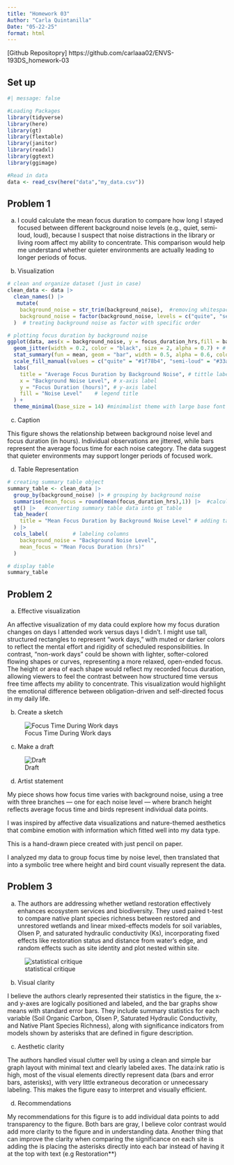 ```yaml
---
title: "Homework 03"
Author: "Carla Quintanilla"
Date: "05-22-25"
format: html
---
```


\[Github Repositopry\] https://github.com/carlaaa02/ENVS-193DS_homework-03

## Set up

```r
#| message: false

#Loading Packages 
library(tidyverse)
library(here)
library(gt)
library(flextable)
library(janitor)
library(readxl)
library(ggtext)
library(ggimage)

#Read in data 
data <- read_csv(here("data","my_data.csv"))

```

## Problem 1

a.  I could calculate the mean focus duration to compare how long I stayed focused between different background noise levels (e.g., quiet, semi-loud, loud), because I suspect that noise distractions in the library or living room affect my ability to concentrate. This comparison would help me understand whether quieter environments are actually leading to longer periods of focus.

b.  Visualization

```r
# clean and organize dataset (just in case)
clean_data <- data |>
  clean_names() |> 
   mutate(
    background_noise = str_trim(background_noise),  #removing whitespace from background noise column
    background_noise = factor(background_noise, levels = c("quite", "semi-loud", "loud"))
  )  # treating background noise as factor with specific order 

# plotting focus duration by background noise 
ggplot(data, aes(x = background_noise, y = focus_duration_hrs,fill = background_noise)) +
  geom_jitter(width = 0.2, color = "black", size = 2, alpha = 0.7) + # adding individual data points with jitter and customizing size, color, and spread
  stat_summary(fun = mean, geom = "bar", width = 0.5, alpha = 0.6, color = "black") + # adding mean bars of focus duration for each background noise level and customizing color, size. 
  scale_fill_manual(values = c("quite" = "#1f78b4", "semi-loud" = "#33a02c", "loud" = "#e31a1c")) + # manually coloring each bar for background noise level 
  labs(
    title = "Average Focus Duration by Background Noise", # tittle label 
    x = "Background Noise Level", # x-axis label 
    y = "Focus Duration (hours)", # y-axis label 
    fill = "Noise Level"    # legend title
  ) +
  theme_minimal(base_size = 14) #minimalist theme with large base font size

```

c.  Caption

This figure shows the relationship between background noise level and focus duration (in hours). Individual observations are jittered, while bars represent the average focus time for each noise category. The data suggest that quieter environments may support longer periods of focused work.

d.  Table Representation

```r
# creating summary table object
summary_table <- clean_data |> 
  group_by(background_noise) |> # grouping by background noise 
  summarise(mean_focus = round(mean(focus_duration_hrs),1)) |>  #calculating mean focus duration and round to 1 decimal
  gt() |>   #converting summary table data into gt table 
  tab_header(
    title = "Mean Focus Duration by Background Noise Level" # adding table header 
  ) |>
  cols_label(        # labeling columns 
    background_noise = "Background Noise Level", 
    mean_focus = "Mean Focus Duration (hrs)"
  )

# display table
summary_table 
```


## Problem 2 

a. Effective visualization 

An affective visualization of my data could explore how my focus duration changes on days I attended work versus days I didn’t. I might use tall, structured rectangles to represent “work days,” with muted or darker colors to reflect the mental effort and rigidity of scheduled responsibilities. In contrast, “non-work days” could be shown with lighter, softer-colored flowing shapes or curves, representing a more relaxed, open-ended focus. The height or area of each shape would reflect my recorded focus duration, allowing viewers to feel the contrast between how structured time versus free time affects my ability to concentrate. This visualization would highlight the emotional difference between obligation-driven and self-directed focus in my daily life.

b. Create a sketch 

![Focus Time During Work days](/Users/carlaquintanilla/Downloads/IMG_0009.png)

c. Make a draft 

![Draft](/Users/carlaquintanilla/Downloads/IMG_0012.png)

d. Artist statement 

My piece shows how focus time varies with background noise, using a tree with three branches — one for each noise level — where branch height reflects average focus time and birds represent individual data points.

I was inspired by affective data visualizations and nature-themed aesthetics that combine emotion with information which fitted well into my data type. 

This is a hand-drawn piece created with just pencil on paper. 

I analyzed my data to group focus time by noise level, then translated that into a symbolic tree where height and bird count visually represent the data.

## Problem 3 

a. The authors are addressing whether wetland restoration effectively enhances ecosystem services and biodiversity. They used paired t-test to compare native plant species richness between restored and unrestored wetlands and linear mixed-effects models for soil variables, Olsen P, and saturated hydraulic conductivity (Ks), incorporating fixed effects like restoration status and distance from water’s edge, and random effects such as site identity and plot nested within site. 

![statistical critique](/Users/carlaquintanilla/Desktop/Screenshot 2025-05-28 at 1.04.01 PM.png)

b. Visual clarity 

I believe the authors clearly represented their statistics in the figure, the x- and y-axes are logically positioned and labeled, and the bar graphs show means with standard error bars. They include summary statistics for each variable (Soil Organic Carbon, Olsen P, Saturated Hydraulic Conductivity, and Native Plant Species Richness), along with significance indicators from models shown by asterisks that are defined in figure description. 

c. Aesthetic clarity

The authors handled visual clutter well by using a clean and simple bar graph layout with minimal text and clearly labeled axes. The data:ink ratio is high, most of the visual elements directly represent data (bars and error bars, asterisks), with very little extraneous decoration or unnecessary labeling. This makes the figure easy to interpret and visually efficient.

d. Recommendations 

My recommendations for this figure is to add individual data points to add transparency to the figure. Both bars are gray, I believe color contrast would add more clarity to the figure and in understanding data. Another thing that can improve the clarity when comparing the significance on each site is adding the is placing the asterisks directly into each bar instead of having it at the top with text (e.g Restoration**)


